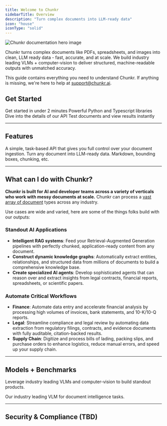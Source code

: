 ```yaml
---
title: Welcome to Chunkr
sidebarTitle: Overview
description: "Turn complex documents into LLM-ready data"
icon: "house"
iconType: "solid"
---
```


<Frame>
  <img src="/assets/frame.jpg" alt="Chunkr documentation hero image" />
</Frame>

Chunkr turns complex documents like PDFs, spreadsheets, and images into clean, LLM ready data - fast, accurate, and at scale.
We build industry leading VLMs + computer-vision to deliver structured, machine-readable outputs with unmatched accuracy.

This guide contains everything you need to understand Chunkr. If anything is missing,
we're here to help at support@chunkr.ai.

## Get Started

<CardGroup>
  <Card title="Quickstart" href="/docs/get-started/quickstart" icon="bolt">
    Get started in under 2 minutes
  </Card>
  <Card title="SDK" href="/docs/get-started/sdk" icon="rocket">
    Powerful Python and Typescript libraries
  </Card>
  <Card title="API Reference" href="/docs/get-started/llm-docs" icon="book">
    Dive into the details of our API
  </Card>
  <Card title="Playground" href="/docs/get-started/playground" icon="browser">
    Test documents and view results instantly
  </Card>
</CardGroup>

---

## Features

<CardGroup>
  <Card title="Task System" href="/docs/task-system/overview" icon="upload">
    A simple, task-based API that gives you full control over your document
    ingestion.
  </Card>
  <Card title="Parse" href="/docs/parse/overview" icon="crop-simple">
    Turn any document into LLM-ready data. Markdown, bounding boxes, chunking,
    etc.
  </Card>
</CardGroup>

---

## What can I do with Chunkr?

<b>Chunkr is built for AI and developer teams across a variety of verticals who work with messy documents at scale.</b> Chunkr can process a [vast array of document](/docs/task-system/file-types) types across any industry.

Use cases are wide and varied, here are some of the things folks build with our outputs: 

### Standout AI Applications

- **Intelligent RAG systems**: Feed your Retrieval-Augmented Generation pipelines with perfectly chunked, application-ready content from any document.
- **Construct dynamic knowledge graphs**: Automatically extract entities, relationships, and structured data from millions of documents to build a comprehensive knowledge base.
- **Create specialized AI agents**: Develop sophisticated agents that can reason over and extract insights from legal contracts, financial reports, spreadsheets, or scientific papers.

### Automate Critical Workflows

- **Finance**: Automate data entry and accelerate financial analysis by processing high volumes of invoices, bank statements, and 10-K/10-Q reports.
- **Legal**: Streamline compliance and legal review by automating data extraction from regulatory filings, contracts, and evidence documents with fully auditable, citation-backed results.
- **Supply Chain**: Digitize and process bills of lading, packing slips, and purchase orders to enhance logistics, reduce manual errors, and speed up your supply chain.

---

## Models + Benchmarks

Leverage industry leading VLMs and computer-vision to build standout products.

<CardGroup>
  <Card title="chunkr-parse-1" href="/docs/models/chunkr-parse-1" icon="robot">
    Our industry leading VLM for document intelligence tasks.
  </Card>
</CardGroup>

---

## Security & Compliance (TBD)
